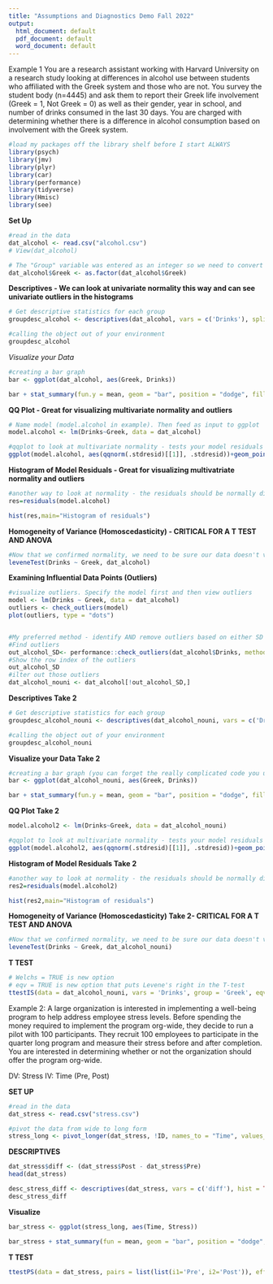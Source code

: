 ```yaml
---
title: "Assumptions and Diagnostics Demo Fall 2022"
output:
  html_document: default
  pdf_document: default
  word_document: default
---
```


Example 1
You are a research assistant working with Harvard University on a research study looking at differences in alcohol use between students who affiliated with the Greek system and those who are not. You survey the student body (n=4445) and ask them to report their Greek life involvement (Greek = 1, Not Greek = 0) as well as their gender, year in school, and number of drinks consumed in the last 30 days. You are charged with determining whether there is a difference in alcohol consumption based on involvement with the Greek system. 

```r
#load my packages off the library shelf before I start ALWAYS
library(psych)
library(jmv)
library(plyr)
library(car)
library(performance)
library(tidyverse)
library(Hmisc)
library(see)
```

**Set Up**
```r
#read in the data
dat_alcohol <- read.csv("alcohol.csv")
# View(dat_alcohol)
```

```r
# The "Group" variable was entered as an integer so we need to convert it to a factor
dat_alcohol$Greek <- as.factor(dat_alcohol$Greek)
```

**Descriptives - We can look at univariate normality this way and can see univariate outliers in the histograms**
```r
# Get descriptive statistics for each group
groupdesc_alcohol <- descriptives(dat_alcohol, vars = c('Drinks'), splitBy='Greek', hist = TRUE, sd = TRUE, se = TRUE, skew = TRUE, kurt = TRUE)

#calling the object out of your environment
groupdesc_alcohol
```

*Visualize your Data*
```r
#creating a bar graph
bar <- ggplot(dat_alcohol, aes(Greek, Drinks))

bar + stat_summary(fun.y = mean, geom = "bar", position = "dodge", fill="steelblue") + stat_summary(fun.data = mean_cl_normal, geom = "errorbar", position = position_dodge(width = 0.90), width = 0.2) + labs(x = "Greek", y = "Drinks") + ggtitle('Effect of Greek Life Involvement on Alcohol Consumption')
```       

**QQ Plot - Great for visualizing multivariate normality and outliers**
```r
# Name model (model.alcohol in example). Then feed as input to ggplot
model.alcohol <- lm(Drinks~Greek, data = dat_alcohol)

#qqplot to look at multivariate normality - tests your model residuals against perfectly normal residuals
ggplot(model.alcohol, aes(qqnorm(.stdresid)[[1]], .stdresid))+geom_point(na.rm = TRUE)+xlab("Theoretical Quantiles")+ylab("Standardized Residuals")+ggtitle("Normal Q-Q")
```

**Histogram of Model Residuals - Great for visualizing multivatriate normality and outliers**
```r
#another way to look at normality - the residuals should be normally distributed
res=residuals(model.alcohol)

hist(res,main="Histogram of residuals")
```

**Homogeneity of Variance (Homoscedasticity) - CRITICAL FOR A T TEST AND ANOVA**
```r
#Now that we confirmed normality, we need to be sure our data doesn't violate the assumptions of normality. To do this, we run a Levene's test to determine whether the variance of each group are significantly different from one another. 
leveneTest(Drinks ~ Greek, dat_alcohol)
```

**Examining Influential Data Points (Outliers)**
```r
#visualize outliers. Specify the model first and then view outliers
model <- lm(Drinks ~ Greek, data = dat_alcohol)
outliers <- check_outliers(model)
plot(outliers, type = "dots")


#My preferred method - identify AND remove outliers based on either SD or boxplot threshold, which you can adjust
#Find outliers
out_alcohol_SD<- performance::check_outliers(dat_alcohol$Drinks, method = "zscore", threshold = 3)
#Show the row index of the outliers
out_alcohol_SD
#ilter out those outliers
dat_alcohol_nouni <- dat_alcohol[!out_alcohol_SD,]
```


**Descriptives Take 2**
```r
# Get descriptive statistics for each group
groupdesc_alcohol_nouni <- descriptives(dat_alcohol_nouni, vars = c('Drinks'), splitBy='Greek', hist = TRUE, sd = TRUE, se = TRUE, skew = TRUE, kurt = TRUE)

#calling the object out of your environment
groupdesc_alcohol_nouni
```

**Visualize your Data Take 2**
```r
#creating a bar graph (you can forget the really complicated code you used in One Way ANOVA, it i simplified for you below. 
bar <- ggplot(dat_alcohol_nouni, aes(Greek, Drinks))

bar + stat_summary(fun.y = mean, geom = "bar", position = "dodge", fill="steelblue") + stat_summary(fun.data = mean_cl_normal, geom = "errorbar", position = position_dodge(width = 0.90), width = 0.2) + labs(x = "Greek", y = "Drinks") + ggtitle('Effect of Greek Life Involvement on Alcohol Consumption')
```       

**QQ Plot Take 2**
```r
model.alcohol2 <- lm(Drinks~Greek, data = dat_alcohol_nouni)

#qqplot to look at multivariate normality - tests your model residuals against perfectly normal residuals
ggplot(model.alcohol2, aes(qqnorm(.stdresid)[[1]], .stdresid))+geom_point(na.rm = TRUE)+xlab("Theoretical Quantiles")+ylab("Standardized Residuals")+ggtitle("Normal Q-Q")
```

**Histogram of Model Residuals Take 2**
```r
#another way to look at normality - the residuals should be normally distributed
res2=residuals(model.alcohol2)

hist(res2,main="Histogram of residuals")
```
**Homogeneity of Variance (Homoscedasticity) Take 2- CRITICAL FOR A T TEST AND ANOVA**
```r
#Now that we confirmed normality, we need to be sure our data doesn't violate the assumptions of normality. To do this, we run a Levene's test to determine whether the variance of each group are significantly different from one another. 
leveneTest(Drinks ~ Greek, dat_alcohol_nouni)
```


**T TEST**
```r
# Welchs = TRUE is new option
# eqv = TRUE is new option that puts Levene's right in the T-test
ttestIS(data = dat_alcohol_nouni, vars = 'Drinks', group = 'Greek', eqv = TRUE, effectSize = TRUE, ci = TRUE, desc = TRUE, welchs = TRUE)
```


Example 2: A large organization is interested in implementing a well-being program to help address employee stress levels. Before spending the money required to implement the program org-wide, they decide to run a pilot with 100 participants. They recruit 100 employees to participate in the quarter long program and measure their stress before and after completion. You are interested in determining whether or not the organization should offer the program org-wide. 

DV: Stress
IV: Time (Pre, Post)

**SET UP**
```r
#read in the data
dat_stress <- read.csv("stress.csv")

#pivot the data from wide to long form
stress_long <- pivot_longer(dat_stress, !ID, names_to = "Time", values_to = "Stress")
```

**DESCRIPTIVES**
```r
dat_stress$diff <- (dat_stress$Post - dat_stress$Pre)
head(dat_stress)

desc_stress_diff <- descriptives(dat_stress, vars = c('diff'), hist = TRUE, sd = TRUE, se = TRUE, skew = TRUE, kurt = TRUE)
desc_stress_diff
```

**Visualize**
```r
bar_stress <- ggplot(stress_long, aes(Time, Stress))

bar_stress + stat_summary(fun = mean, geom = "bar", position = "dodge", fill="green4") + stat_summary(fun.data = mean_cl_normal, geom = "errorbar", position = position_dodge(width = 0.90), width = 0.2) + labs(x = "Time", y = "Stress") + ggtitle('Stress Before and After Well-being Program')
```  

**T TEST**
```r
ttestPS(data = dat_stress, pairs = list(list(i1='Pre', i2='Post')), effectSize = TRUE, ci = TRUE, desc = TRUE)
```

